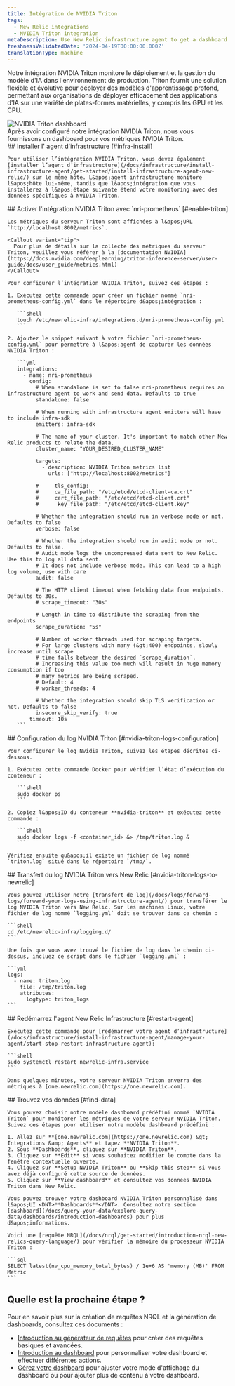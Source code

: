 ```yaml
---
title: Intégration de NVIDIA Triton
tags:
  - New Relic integrations
  - NVIDIA Triton integration
metaDescription: Use New Relic infrastructure agent to get a dashboard with metrics from your NVIDIA Triton.
freshnessValidatedDate: '2024-04-19T00:00:00.000Z'
translationType: machine
---
```


Notre intégration NVIDIA Triton monitore le déploiement et la gestion du modèle d&apos;IA dans l&apos;environnement de production. Triton fournit une solution flexible et évolutive pour déployer des modèles d&apos;apprentissage profond, permettant aux organisations de déployer efficacement des applications d&apos;IA sur une variété de plates-formes matérielles, y compris les GPU et les CPU.

<img title="NVIDIA Triton dashboard" alt="NVIDIA Triton dashboard" src="/images/infrastructure_screenshot-crop_triton-dashboard.webp" />

<figcaption>
  Après avoir configuré notre intégration NVIDIA Triton, nous vous fournissons un dashboard pour vos métriques NVIDIA Triton.
</figcaption>

<Steps>
  <Step>
    ## Installer l&apos; agent d&apos;infrastructure [#infra-install]

    Pour utiliser l’intégration NVIDIA Triton, vous devez également [installer l’agent d’infrastructure](/docs/infrastructure/install-infrastructure-agent/get-started/install-infrastructure-agent-new-relic/) sur le même hôte. L&apos;agent infrastructure monitore l&apos;hôte lui-même, tandis que l&apos;intégration que vous installerez à l&apos;étape suivante étend votre monitoring avec des données spécifiques à NVIDIA Triton.
  </Step>

  <Step>
    ## Activer l&apos;intégration NVIDIA Triton avec `nri-prometheus` [#enable-triton]

    Les métriques du serveur Triton sont affichées à l&apos;URL `http://localhost:8002/metrics`.

    <Callout variant="tip">
      Pour plus de détails sur la collecte des métriques du serveur Triton, veuillez vous référer à la [documentation NVIDIA](https://docs.nvidia.com/deeplearning/triton-inference-server/user-guide/docs/user_guide/metrics.html)
    </Callout>

    Pour configurer l’intégration NVIDIA Triton, suivez ces étapes :

    1. Exécutez cette commande pour créer un fichier nommé `nri-prometheus-config.yml` dans le répertoire d&apos;intégration :

       ```shell
       touch /etc/newrelic-infra/integrations.d/nri-prometheus-config.yml
       ```

    2. Ajoutez le snippet suivant à votre fichier `nri-prometheus-config.yml` pour permettre à l&apos;agent de capturer les données NVIDIA Triton :

       ```yml
       integrations:
         - name: nri-prometheus
           config:
             # When standalone is set to false nri-prometheus requires an infrastructure agent to work and send data. Defaults to true
             standalone: false

             # When running with infrastructure agent emitters will have to include infra-sdk
             emitters: infra-sdk

             # The name of your cluster. It's important to match other New Relic products to relate the data.
             cluster_name: "YOUR_DESIRED_CLUSTER_NAME"

             targets:
               - description: NVIDIA Triton metrics list
                 urls: ["http://localhost:8002/metrics"]

             #     tls_config:
             #     ca_file_path: "/etc/etcd/etcd-client-ca.crt"
             #     cert_file_path: "/etc/etcd/etcd-client.crt"
             #      key_file_path: "/etc/etcd/etcd-client.key"

             # Whether the integration should run in verbose mode or not. Defaults to false
             verbose: false

             # Whether the integration should run in audit mode or not. Defaults to false.
             # Audit mode logs the uncompressed data sent to New Relic. Use this to log all data sent.
             # It does not include verbose mode. This can lead to a high log volume, use with care
             audit: false

             # The HTTP client timeout when fetching data from endpoints. Defaults to 30s.
             # scrape_timeout: "30s"

             # Length in time to distribute the scraping from the endpoints
             scrape_duration: "5s"

             # Number of worker threads used for scraping targets.
             # For large clusters with many (&gt;400) endpoints, slowly increase until scrape
             # time falls between the desired `scrape_duration`.
             # Increasing this value too much will result in huge memory consumption if too
             # many metrics are being scraped.
             # Default: 4
             # worker_threads: 4

             # Whether the integration should skip TLS verification or not. Defaults to false
             insecure_skip_verify: true
           timeout: 10s
       ```
  </Step>

  <Step>
    ## Configuration du log NVIDIA Triton [#nvidia-triton-logs-configuration]

    Pour configurer le log Nvidia Triton, suivez les étapes décrites ci-dessous.

    1. Exécutez cette commande Docker pour vérifier l’état d’exécution du conteneur :

       ```shell
       sudo docker ps
       ```

    2. Copiez l&apos;ID du conteneur **nvidia-triton** et exécutez cette commande :

       ```shell
       sudo docker logs -f <container_id> &> /tmp/triton.log &
       ```

    Vérifiez ensuite qu&apos;il existe un fichier de log nommé `triton.log` situé dans le répertoire `/tmp/`.
  </Step>

  <Step>
    ## Transfert du log NVIDIA Triton vers New Relic [#nvidia-triton-logs-to-newrelic]

    Vous pouvez utiliser notre [transfert de log](/docs/logs/forward-logs/forward-your-logs-using-infrastructure-agent/) pour transférer le log NVIDIA Triton vers New Relic. Sur les machines Linux, votre fichier de log nommé `logging.yml` doit se trouver dans ce chemin :

    ```shell
    cd /etc/newrelic-infra/logging.d/
    ```

    Une fois que vous avez trouvé le fichier de log dans le chemin ci-dessus, incluez ce script dans le fichier `logging.yml` :

    ```yml
    logs:
      - name: triton.log
        file: /tmp/triton.log
        attributes:
          logtype: triton_logs
    ```
  </Step>

  <Step>
    ## Redémarrez l&apos;agent New Relic Infrastructure [#restart-agent]

    Exécutez cette commande pour [redémarrer votre agent d’infrastructure](/docs/infrastructure/install-infrastructure-agent/manage-your-agent/start-stop-restart-infrastructure-agent):

    ```shell
    sudo systemctl restart newrelic-infra.service
    ```

    Dans quelques minutes, votre serveur NVIDIA Triton enverra des métriques à [one.newrelic.com](https://one.newrelic.com).
  </Step>

  <Step>
    ## Trouvez vos données [#find-data]

    Vous pouvez choisir notre modèle dashboard prédéfini nommé `NVIDIA Triton` pour monitorer les métriques de votre serveur NVIDIA Triton. Suivez ces étapes pour utiliser notre modèle dashboard prédéfini :

    1. Allez sur **[one.newrelic.com](https://one.newrelic.com) &gt; Integrations &amp; Agents** et tapez **NVIDIA Triton**.
    2. Sous **Dashboards**, cliquez sur **NVIDIA Triton**.
    3. Cliquez sur **Edit** si vous souhaitez modifier le compte dans la fenêtre contextuelle ouverte.
    4. Cliquez sur **Setup NVIDIA Triton** ou **Skip this step** si vous avez déjà configuré cette source de données.
    5. Cliquez sur **View dashboard** et consultez vos données NVIDIA Triton dans New Relic.

    Vous pouvez trouver votre dashboard NVIDIA Triton personnalisé dans l&apos;UI <DNT>**Dashboards**</DNT>. Consultez notre section [dashboard](/docs/query-your-data/explore-query-data/dashboards/introduction-dashboards) pour plus d&apos;informations.

    Voici une [requête NRQL](/docs/nrql/get-started/introduction-nrql-new-relics-query-language/) pour vérifier la mémoire du processeur NVIDIA Triton :

    ```sql
    SELECT latest(nv_cpu_memory_total_bytes) / 1e+6 AS 'memory (MB)' FROM Metric
    ```
  </Step>
</Steps>

## Quelle est la prochaine étape ?

Pour en savoir plus sur la création de requêtes NRQL et la génération de dashboards, consultez ces documents :

* [Introduction au générateur de requêtes](/docs/query-your-data/explore-query-data/query-builder/introduction-query-builder) pour créer des requêtes basiques et avancées.
* [Introduction au dashboard](/docs/query-your-data/explore-query-data/dashboards/introduction-dashboards) pour personnaliser votre dashboard et effectuer différentes actions.
* [Gérez votre dashboard](/docs/query-your-data/explore-query-data/dashboards/manage-your-dashboard) pour ajuster votre mode d&apos;affichage du dashboard ou pour ajouter plus de contenu à votre dashboard.
